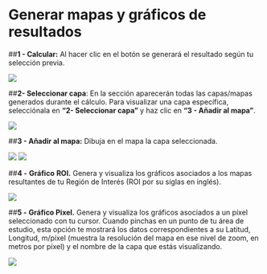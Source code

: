 # Generar mapas y gráficos de resultados {#mapas-graficos}

##**1 \- Calcular:** Al hacer clic en el botón se generará el resultado según tu selección previa.

![](assets/message_es.png)

##**2- Seleccionar capa**: En la sección aparecerán todas las capas/mapas generados durante el cálculo. Para visualizar una capa específica, selecciónala en **"2- Seleccionar capa"** y haz clic en **"3 \- Añadir al mapa”**.

![](assets/layers_es.png)

##**3 \- Añadir al mapa:** Dibuja en el mapa la capa seleccionada.

![](assets/layers_es2.png)
![](assets/leyenda_es.png)

##**4 \-** **Gráfico** **ROI.** Genera y visualiza los gráficos asociados a los mapas resultantes de tu Región de Interés (ROI por su siglas en inglés).

![](assets/graphs_es.png)


##**5 \-** **Gráfico Pixel.** Genera y visualiza los gráficos asociados a un píxel seleccionado con tu cursor. Cuando pinchas en un punto de tu área de estudio, esta opción te mostrará los datos correspondientes a su Latitud, Longitud, m/píxel (muestra la resolución del mapa en ese nivel de zoom, en metros por píxel) y el nombre de la capa que estás visualizando.

![](assets/chart_pixel_es.png)

